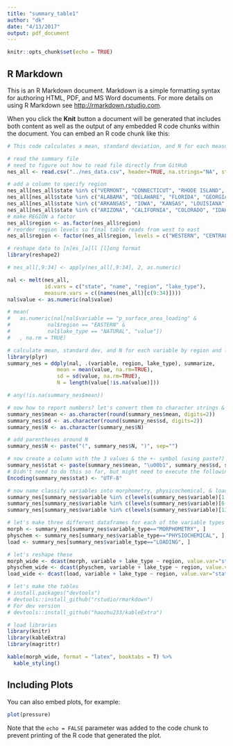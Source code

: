 ```yaml
---
title: "summary_table1"
author: "dk"
date: "4/13/2017"
output: pdf_document
---
```


```r
knitr::opts_chunk$set(echo = TRUE)
```

## R Markdown

This is an R Markdown document. Markdown is a simple formatting syntax for authoring HTML, PDF, and MS Word documents. For more details on using R Markdown see <http://rmarkdown.rstudio.com>.

When you click the **Knit** button a document will be generated that includes both content as well as the output of any embedded R code chunks within the document. You can embed an R code chunk like this:

```r
# This code calculates a mean, standard deviation, and N for each measured variable by region & lake type

# read the summary file
# need to figure out how to read file directly from GitHub
nes_all <- read.csv("../nes_data.csv", header=TRUE, na.strings="NA", stringsAsFactors = FALSE)

# add a column to specify region
nes_all[nes_all$state %in% c("VERMONT", "CONNECTICUT", "RHODE ISLAND", "NEW HAMPSHIRE", "NEW YORK", "MAINE", "MASSACHUSETTS", "WISCONSIN", "MINNESOTA", "MICHIGAN"), "region"] <- "NORTHEASTERN"
nes_all[nes_all$state %in% c("ALABAMA", "DELAWARE", "FLORIDA", "GEORGIA", "ILLINOIS", "INDIANA", "KENTUCKY", "MARYLAND", "MISSISSIPPI", "NEW JERSEY", "NORTH CAROLINA", "OHIO", "PENNSYLVANIA", "SOUTH CAROLINA", "TENNESSEE", "VIRGINIA", "WEST VIRGINIA"), "region"] <- "EASTERN"
nes_all[nes_all$state %in% c("ARKANSAS", "IOWA", "KANSAS", "LOUISIANA", "MISSOURI", "NEBRASKA", "NORTH DAKOTA", "OKLAHOMA", "SOUTH DAKOTA", "TEXAS"), "region"] <- "CENTRAL"
nes_all[nes_all$state %in% c("ARIZONA", "CALIFORNIA", "COLORADO", "IDAHO", "MONTANA", "NEVADA", "NEW MEXICO", "OREGON", "UTAH", "WASHINGTON", "WYOMING"), "region"] <- "WESTERN"
# make REGION a factor
nes_all$region <- as.factor(nes_all$region)
# reorder region levels so final table reads from west to east 
nes_all$region <- factor(nes_all$region, levels = c("WESTERN", "CENTRAL", "NORTHEASTERN", "EASTERN"))

# reshape data to [n]es_[a]ll [l]ong format
library(reshape2)

# nes_all[,9:34] <- apply(nes_all[,9:34], 2, as.numeric) 

nal <- melt(nes_all, 
            id.vars = c("state", "name", "region", "lake_type"),
            measure.vars = c((names(nes_all)[c(9:34)])))
nal$value <- as.numeric(nal$value)

# mean(
#   as.numeric(nal[nal$variable == "p_surface_area_loading" & 
#            nal$region == "EASTERN" & 
#            nal$lake_type == "NATURAL", "value"])
#   , na.rm = TRUE)

# calculate mean, standard dev, and N for each variable by region and lake type
library(plyr)
summary_nes = ddply(nal, .(variable, region, lake_type), summarize,
                mean = mean(value, na.rm=TRUE),
                sd = sd(value, na.rm=TRUE),
                N = length(value[!is.na(value)]))

# any(!is.na(summary_nes$mean))

# now how to report numbers? let's convert them to character strings & round means & sd's to 2 decimal places for now
summary_nes$mean <- as.character(round(summary_nes$mean, digits=2))
summary_nes$sd <- as.character(round(summary_nes$sd, digits=2))
summary_nes$N <- as.character(summary_nes$N)

# add parentheses around N
summary_nes$N <- paste("(", summary_nes$N, ")", sep="")

# now create a column with the 3 values & the +- symbol (using paste?)
summary_nes$stat <- paste(summary_nes$mean, "\u00b1", summary_nes$sd, summary_nes$N, sep=" ")
# Didn't need to do this so far, but might need to execute the following if +- symbol doesn't work
Encoding(summary_nes$stat) <- "UTF-8"

# now name classify variables into morphometry, physicochemical, & loading variables
summary_nes[summary_nes$variable %in% c(levels(summary_nes$variable)[1:5]), "variable_type"] <- "MORPHOMETRY"
summary_nes[summary_nes$variable %in% c(levels(summary_nes$variable)[6:12]), "variable_type"] <- "PHYSIOCHEMICAL"
summary_nes[summary_nes$variable %in% c(levels(summary_nes$variable)[13:28]), "variable_type"] <- "LOADING"

# let's make three different dataframes for each of the variable types (each will be a separate table)
morph <- summary_nes[summary_nes$variable_type=="MORPHOMETRY", ]
physchem <- summary_nes[summary_nes$variable_type=="PHYSIOCHEMICAL", ]
load <- summary_nes[summary_nes$variable_type=="LOADING", ]

# let's reshape these
morph_wide <- dcast(morph, variable + lake_type ~ region, value.var="stat")
physchem_wide <- dcast(physchem, variable + lake_type ~ region, value.var="stat")  
load_wide <- dcast(load, variable + lake_type ~ region, value.var="stat")

# let's make the tables
# install.packages("devtools")
# devtools::install_github("rstudio/rmarkdown")
# For dev version
# devtools::install_github("haozhu233/kableExtra")

# load libraries
library(knitr)
library(kableExtra)
library(magrittr)

kable(morph_wide, format = "latex", booktabs = T) %>%
  kable_styling()
```

## Including Plots

You can also embed plots, for example:

```r
plot(pressure)
```

Note that the `echo = FALSE` parameter was added to the code chunk to prevent printing of the R code that generated the plot.
